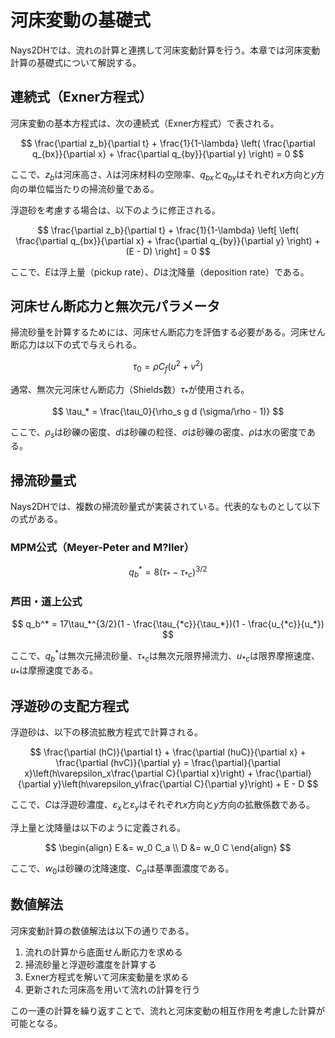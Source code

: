 ﻿# 河床変動の基礎式

Nays2DHでは、流れの計算と連携して河床変動計算を行う。本章では河床変動計算の基礎式について解説する。

## 連続式（Exner方程式）

河床変動の基本方程式は、次の連続式（Exner方程式）で表される。

$$
\frac{\partial z_b}{\partial t} + \frac{1}{1-\lambda} \left( \frac{\partial q_{bx}}{\partial x} + \frac{\partial q_{by}}{\partial y} \right) = 0
$$

ここで、$z_b$は河床高さ、$\lambda$は河床材料の空隙率、$q_{bx}$と$q_{by}$はそれぞれ$x$方向と$y$方向の単位幅当たりの掃流砂量である。

浮遊砂を考慮する場合は、以下のように修正される。

$$
\frac{\partial z_b}{\partial t} + \frac{1}{1-\lambda} \left[ \left( \frac{\partial q_{bx}}{\partial x} + \frac{\partial q_{by}}{\partial y} \right) + (E - D) \right] = 0
$$

ここで、$E$は浮上量（pickup rate）、$D$は沈降量（deposition rate）である。

## 河床せん断応力と無次元パラメータ

掃流砂量を計算するためには、河床せん断応力を評価する必要がある。河床せん断応力は以下の式で与えられる。

$$
\tau_0 = \rho C_f (u^2 + v^2)
$$

通常、無次元河床せん断応力（Shields数）$\tau_*$が使用される。

$$
\tau_* = \frac{\tau_0}{\rho_s g d (\sigma/\rho - 1)}
$$

ここで、$\rho_s$は砂礫の密度、$d$は砂礫の粒径、$\sigma$は砂礫の密度、$\rho$は水の密度である。

## 掃流砂量式

Nays2DHでは、複数の掃流砂量式が実装されている。代表的なものとして以下の式がある。

### MPM公式（Meyer-Peter and M?ller）
$$
q_b^* = 8(\tau_* - \tau_{*c})^{3/2}
$$

### 芦田・道上公式
$$
q_b^* = 17\tau_*^{3/2}(1 - \frac{\tau_{*c}}{\tau_*})(1 - \frac{u_{*c}}{u_*})
$$

ここで、$q_b^*$は無次元掃流砂量、$\tau_{*c}$は無次元限界掃流力、$u_{*c}$は限界摩擦速度、$u_*$は摩擦速度である。

## 浮遊砂の支配方程式

浮遊砂は、以下の移流拡散方程式で計算される。

$$
\frac{\partial (hC)}{\partial t} + \frac{\partial (huC)}{\partial x} + \frac{\partial (hvC)}{\partial y} = \frac{\partial}{\partial x}\left(h\varepsilon_x\frac{\partial C}{\partial x}\right) + \frac{\partial}{\partial y}\left(h\varepsilon_y\frac{\partial C}{\partial y}\right) + E - D
$$

ここで、$C$は浮遊砂濃度、$\varepsilon_x$と$\varepsilon_y$はそれぞれ$x$方向と$y$方向の拡散係数である。

浮上量と沈降量は以下のように定義される。

$$
\begin{align}
E &= w_0 C_a \\
D &= w_0 C
\end{align}
$$

ここで、$w_0$は砂礫の沈降速度、$C_a$は基準面濃度である。

## 数値解法

河床変動計算の数値解法は以下の通りである。

1. 流れの計算から底面せん断応力を求める
2. 掃流砂量と浮遊砂濃度を計算する
3. Exner方程式を解いて河床変動量を求める
4. 更新された河床高を用いて流れの計算を行う

この一連の計算を繰り返すことで、流れと河床変動の相互作用を考慮した計算が可能となる。 
